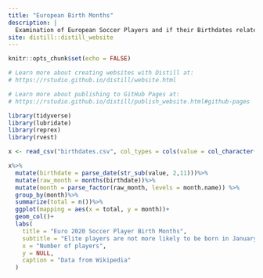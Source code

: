 ```yaml
---
title: "European Birth Months"
description: |
  Examination of European Soccer Players and if their Birthdates relate to there skill
site: distill::distill_website
---
```


```r
knitr::opts_chunk$set(echo = FALSE)

# Learn more about creating websites with Distill at:
# https://rstudio.github.io/distill/website.html

# Learn more about publishing to GitHub Pages at:
# https://rstudio.github.io/distill/publish_website.html#github-pages

library(tidyverse)
library(lubridate)
library(reprex)
library(rvest)
```


```r

x <- read_csv("birthdates.csv", col_types = cols(value = col_character()))

x%>%
  mutate(birthdate = parse_date(str_sub(value, 2,11)))%>%
  mutate(raw_month = months(birthdate))%>%
  mutate(month = parse_factor(raw_month, levels = month.name)) %>%
  group_by(month)%>%
  summarize(total = n())%>%
  ggplot(mapping = aes(x = total, y = month))+
  geom_col()+
  labs(
    title = "Euro 2020 Soccer Player Birth Months",
    subtitle = "Elite players are not more likely to be born in January",
    x = "Number of players",
    y = NULL,
    caption = "Data from Wikipedia"
  )

```

